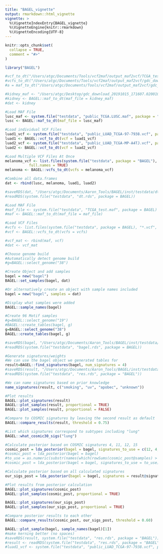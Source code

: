 ```yaml
---
title: "BAGEL_vignette"
output: rmarkdown::html_vignette
vignette: >
  %\VignetteIndexEntry{BAGEL_vignette}
  %\VignetteEngine{knitr::rmarkdown}
  %\VignetteEncoding{UTF-8}
---
```


```r
knitr::opts_chunk$set(
  collapse = TRUE,
  comment = "#>"
)
```

```r
library("BAGEL")
```

```r
#vcf_to_dt("/Users/atgc/Documents/Tools/vcf2maf/output_maf2vcf/TCGA_test.vcf")
#vcfs_to_dt("/Users/atgc/Documents/Tools/vcf2maf/output_maf2vcf/gdc_download_20191011_223725.150011/4b7a5729-b83e-4837-9b61-a6002dce1c0a/subset_1k_TCGA.SKCM.vcf")
#a = maf_to_dt("/Users/atgc/Documents/Tools/vcf2maf/output_maf2vcf/gdc_download_20191015_034733.988608/95258183-63ea-4c97-ae29-1bae9ed06334/TCGA.LUSC.mutect.95258183-63ea-4c97-ae29-1bae9ed06334.DR-10.0.somatic.maf")

#kidney_maf <- "/Users/atgc/Desktop/gdc_download_20191015_171607.020010/ddb523ba-29ac-4056-82ca-4147d2e98ddf/TCGA.K#ICH.mutect.ddb523ba-29ac-4056-82ca-4147d2e98ddf.DR-10.0.somatic.maf"
#kidney <- BAGEL::maf_to_dt(maf_file = kidney_maf)
#dat <- kidney

#Load MAF File
lusc_maf <- system.file("testdata", "public_TCGA.LUSC.maf", package = "BAGEL") 
lusc <- BAGEL::maf_to_dt(maf_file = lusc_maf)

#Load individual VCF Files
luad1_vcf <- system.file("testdata", "public_LUAD_TCGA-97-7938.vcf", package = "BAGEL")
luad1 <- BAGEL::vcf_to_dt(vcf = luad1_vcf)
luad2_vcf <- system.file("testdata", "public_LUAD_TCGA-MP-A4TJ.vcf", package = "BAGEL")
luad2 <- BAGEL::vcf_to_dt(vcf = luad2_vcf)

#Load Multiple VCF Files At Once
melanoma_vcf <- list.files(system.file("testdata", package = "BAGEL"), pattern = glob2rx("*SKCM*vcf"), 
           full.names = TRUE)
melanoma <- BAGEL::vcfs_to_dt(vcfs = melanoma_vcf)

#Combine all data.frames
dat <- rbind(lusc, melanoma, luad1, luad2)

#saveRDS(dat, "/Users/atgc/Documents/Aaron_Tools/BAGEL/inst/testdata/dt.rds")
#readRDS(system.file("testdata", "dt.rds", package = BAGEL))

#Load MAF File
#maf_file <- system.file("testdata", "TCGA_test.maf", package = BAGEL) 
#maf <- BAGEL::maf_to_dt(maf_file = maf_file)

#Load VCF Files
#vcfs <- list.files(system.file("testdata", package = BAGEL), "*.vcf", full.names = TRUE)
#vcf <- BAGEL::vcfs_to_dt(vcfs = vcfs)

#vcf_mat <- rbind(maf, vcf)
#dat <- vcf_mat

#Choose genome build
#Automatically detect genome build
#g=BAGEL::select_genome("38")

#Create Object and add samples
bagel = new("bagel")
BAGEL::set_samples(bagel, dat)

#Or alternatively create an object with sample names included
bagel = new("bagel", samples = dat)

#Display what samples were added
BAGEL::sample_names(bagel)

#Create 96 Motif samples
#g=BAGEL::select_genome("19")
#BAGEL::create_tables(bagel, g)
g=BAGEL::select_genome("38")
BAGEL::create_tables(bagel, g)

#saveRDS(bagel, "/Users/atgc/Documents/Aaron_Tools/BAGEL/inst/testdata/bagel.rds")
#readRDS(system.file("testdata", "bagel.rds", package = BAGEL))

#Generate signatures/weights
#We can use the bagel object we generated tables for
result=BAGEL::find_signatures(bagel, num_signatures = 4)
#saveRDS(result, "/Users/atgc/Documents/Aaron_Tools/BAGEL/inst/testdata/res.rds")
#readRDS(system.file("testdata", "res.rds", package = "BAGEL"))

#We can name signatures based on prior knowledge
name_signatures(result, c("smoking", "uv", "apobec", "unknown"))

#Plot results
BAGEL::plot_signatures(result)
BAGEL::plot_samples(result, proportional = TRUE)
BAGEL::plot_samples(result, proportional = FALSE)

#Compare to COSMIC signatures by leaving the second result as default
BAGEL::compare_results(result, threshold = 0.75)

#List which signatures correspond to subtypes including "lung"
BAGEL::what_cosmic30_sigs("lung")

#Calculate posterior based on COSMIC signatures 4, 11, 12, 15
cosmic_post = lda_posterior(bagel = bagel, signatures_to_use = c(12, 4, 11, 15))
#cosmic_post = lda_posterior(bagel = bagel)
#to_use = as.numeric(substr(names(which(rowSums(cosmic_post@samples) > 2)), 11, 12))
#cosmic_post = lda_posterior(bagel = bagel, signatures_to_use = to_use)

#Calculate posterior based on all calculated signatures
our_sigs_post = lda_posterior(bagel = bagel, signatures = result@signatures)

#Plot results from posterior calculation
BAGEL::plot_signatures(cosmic_post)
BAGEL::plot_samples(cosmic_post, proportional = TRUE)

BAGEL::plot_signatures(our_sigs_post)
BAGEL::plot_samples(our_sigs_post, proportional = TRUE)

#Compare posterior results to each other
BAGEL::compare_results(cosmic_post, our_sigs_post, threshold = 0.60)

BAGEL::plot_sample(bagel, sample_names(bagel)[1])
#make kerning better (no spaces)
#saveRDS(result, system.file("testdata", "res.rds", package = "BAGEL"))
#result <- readRDS(system.file("testdata", "res.rds", package = "BAGEL"))
#luad1_vcf <- system.file("testdata", "public_LUAD_TCGA-97-7938.vcf", package = "BAGEL")
```
